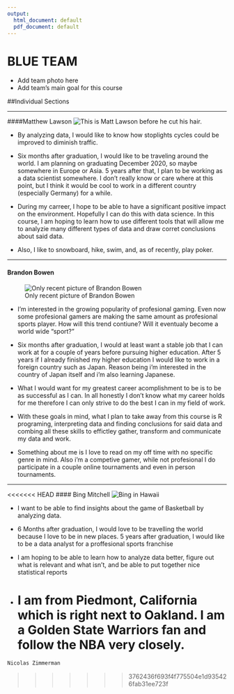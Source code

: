 ```yaml
---
output:
  html_document: default
  pdf_document: default
---
```

# BLUE TEAM

- Add team photo here
- Add team's main goal for this course

##Individual Sections

******
####Matthew Lawson
![This is Matt Lawson before he cut his hair.](PicOfMatt.JPG)

- By analyzing data, I would like to know how stoplights cycles could be improved to diminish traffic.

- Six months after graduation, I would like to be traveling around the world. I am planning on graduating December 2020, so maybe somewhere in Europe or Asia. 5 years after that, I plan to be working as a data scientist somewhere. I don't really know or care where at this point, but I think it would be cool to work in a different country (especially Germany) for a while.

- During my carreer, I hope to be able to have a significant positive impact on the environment. Hopefully I can do this with data science. In this course, I am hoping to learn how to use different tools that will allow me to analyzie many different types of data and draw corret conclusions about said data.

- Also, I like to snowboard, hike, swim, and, as of recently, play poker.

******
#### Brandon Bowen
![Only recent picture of Brandon Bowen](picOfBrandon.JPG)


- I'm interested in the growing popularity of profesional gaming. Even now some profesional gamers are making the same amount as profesional sports player. How will this trend contiune? Will it eventualy become a world wide "sport?"

- Six months after graduation, I would at least want a stable job that I can work at for a couple of years before pursuing higher education. After 5 years if I already finished my higher education I would like to work in a foreign country such as Japan. Reason being i'm interested in the country of Japan itself and i'm also learning Japanese.

- What I would want for my greatest career acomplishment to be is to be as successful as I can. In all honestly I don't know what my career holds for me therefore I can only strive to do the best I can in my field of work.

- With these goals in mind, what I plan to take away from this course is R programing, interpreting data and finding conclusions for said data and combing all these skills to effictley gather, transform and communicate my data and work.

- Something about me is I love to read on my off time with no specific genre in mind. Also i'm a competive gamer, while not profesional I do participate in a couple online tournaments and even in person tournaments.

******
<<<<<<< HEAD
#### Bing Mitchell
![Bing in Hawaii](PicOfBing.jpg)

- I want to be able to find insights about the game of Basketball by analyzing data.

- 6 Months after graduation, I would love to be travelling the world because I love to be in new places. 5 years after graduation, I would like to be a data analyst for a proffesional sports franchise

- I am hoping to be able to learn how to analyze data better, figure out what is relevant and what isn't, and be able to put together nice statistical reports

- I am from Piedmont, California which is right next to Oakland. I am a Golden State Warriors fan and follow the NBA very closely.
=======

```r
Nicolas Zimmerman 
````
>>>>>>> 3762436f693f4f775504e1d935426fab31ee723f

